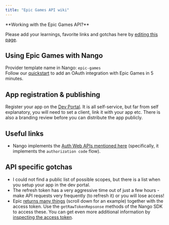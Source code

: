 ```yaml
---
title: "Epic Games API wiki"
---
```


<Info>
**Working with the Epic Games API?**

Please add your learnings, favorite links and gotchas here by
[editing this page](https://github.com/nangohq/nango/tree/master/docs/docs/providers/epic-games.md).

</Info>

## Using Epic Games with Nango[](#using-epic-games-with-nango "Direct link to Using Epic Games with Nango")

Provider template name in Nango: `epic-games`  
Follow our [quickstart](/quickstart) to add an OAuth integration with Epic Games
in 5 minutes.

## App registration & publishing[](#app-registration--publishing "Direct link to App registration & publishing")

Register your app on the [Dev Portal](https://dev.epicgames.com/portal). It is
all self-service, but far from self explanatory, you will need to set a client,
link it with your app etc. There is also a branding review before you can
distribute the app publicly.

## Useful links[](#useful-links "Direct link to Useful links")

- Nango implements the
  [Auth Web APIs mentioned here](https://dev.epicgames.com/docs/web-api-ref/authentication)
  (specifically, it implements the `authorization code` flow).

## API specific gotchas[](#api-specific-gotchas "Direct link to API specific gotchas")

- I could not find a public list of possible scopes, but there is a list when
  you setup your app in the dev portal.
- The refresh token has a very aggressive time out of just a few hours - make
  API requests very frequently (to refresh it) or you will lose access!
- Epic
  [returns many things](https://dev.epicgames.com/docs/web-api-ref/authentication#requesting-an-access-token)
  (scroll down for an example) together with the access token. Use the
  `getRawTokenRepsonse` methods of the Nango SDK to access these. You can get
  even more additional information by
  [inspecting the access token](https://dev.epicgames.com/docs/web-api-ref/authentication#account-information).
